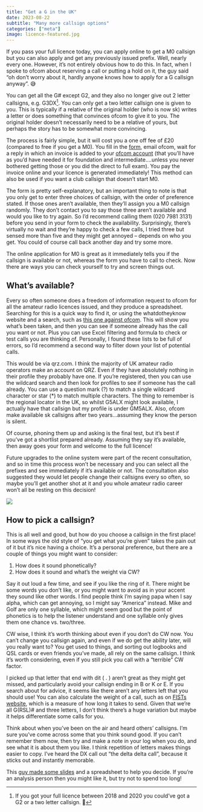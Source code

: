 ```yaml
---
title: "Get a G in the UK"
date: 2023-08-22
subtitle: "Many more callsign options"
categories: ["meta"]
image: licence-featured.jpg
---
```


If you pass your full licence today, you can apply online to get a M0 callsign but you can also apply and get any previously issued prefix. Well, nearly every one. However, it’s not entirely obvious how to do this. In fact, when I spoke to ofcom about reserving a call or putting a hold on it, the guy said “oh don’t worry about it, hardly anyone knows how to apply for a G callsign anyway”. 😅

You can get all the G# except G2, and they also no longer give out 2 letter callsigns, e.g. G3DX[^1]. You can only get a two letter callsign one is given to you. This is typically if a relative of the original holder (who is now sk) writes a letter or does something that convinces ofcom to give it to you. The original holder doesn’t necessarily need to be a relative of yours, but perhaps the story has to be somewhat more convincing.

The process is fairly simple, but it will cost you a one off fee of £20 (compared to free if you get a M0). You fill in the [form](https://www.ofcom.org.uk/__data/assets/pdf_file/0019/47233/OfW346-Amateur-Radio-Application.pdf), email ofcom, wait for a reply in which an invoice is added to your [ofcom account](https://ofcomlive.my.site.com/licensingcomlogin) (that you’ll have as you’d have needed it for foundation and intermediate….unless you never bothered getting those or you did the direct to full exam). You pay the invoice online and your licence is generated immediately! This method can also be used if you want a club callsign that doesn’t start M0.

The form is pretty self-explanatory, but an important thing to note is that you only get to enter three choices of callsign, with the order of preference stated. If those ones aren’t available, then they’ll assign you a M0 callsign randomly. They don’t contact you to say those three aren’t available and would you like to try again. So I’d recommend calling them (020 7981 3131) before you send in your form to check the availability. Surprisingly, there’s virtually no wait and they’re happy to check a few calls, I tried three but sensed more than five and they might get annoyed – depends on who you get. You could of course call back another day and try some more.

The online application for M0 is great as it immediately tells you if the callsign is available or not, whereas the form you have to call to check. Now there are ways you can check yourself to try and screen things out.

## What’s available?

Every so often someone does a freedom of information request to ofcom for all the amateur radio licences issued, and they produce a spreadsheet. Searching for this is a quick way to find it, or using the whatdotheyknow website and a search, such as [this one against ofcom](https://www.whatdotheyknow.com/body/ofcom/successful?utf8=%E2%9C%93&query=amateur&request_date_after=&request_date_before=&commit=Search). This will show you what’s been taken, and then you can see if someone already has the call you want or not. Plus you can use Excel filtering and formula to check or test calls you are thinking of. Personally, I found these lists to be full of errors, so I’d recommend a second way to filter down your list of potential calls.

This would be via qrz.com. I think the majority of UK amateur radio operators make an account on QRZ. Even if they have absolutely nothing in their profile they probably have one. If you’re registered, then you can use the wildcard search and then look for profiles to see if someone has the call already. You can use a question mark (?) to match a single wildcard character or star (\*) to match multiple characters. The thing to remember is the regional locator in the UK, so whilst G5ALX might look available, I actually have that callsign but my profile is under GM5ALX. Also, ofcom make available sk callsigns after two years…assuming they know the person is silent.

Of course, phoning them up and asking is the final test, but it’s best if you’ve got a shortlist prepared already. Assuming they say it’s available, then away goes your form and welcome to the full licence!

Future upgrades to the online system were part of the recent consultation, and so in time this process won’t be necessary and you can select all the prefixes and see immediately if it’s available or not. The consultation also suggested they would let people change their callsigns every so often, so maybe you’ll get another shot at it and you whole amateur radio career won’t all be resting on this decision!

![](image-1.png)

## How to pick a callsign?

This is all well and good, but how do you choose a callsign in the first place! In some ways the old style of “you get what you’re given” takes the pain out of it but it’s nice having a choice. It’s a personal preference, but there are a couple of things you might want to consider:

1.  How does it sound phonetically?
2.  How does it sound and what’s the weight via CW?

Say it out loud a few time, and see if you like the ring of it. There might be some words you don’t like, or you might want to avoid as in your accent they sound like other words. I find people think I’m saying papa when I say alpha, which can get annoying, so I might say “America” instead. Mike and Golf are only one syllable, which might seem good but the point of phonetics is to help the listener understand and one syllable only gives them one chance vs. two/three.

CW wise, I think it’s worth thinking about even if you don’t do CW now. You can’t change you callsign again, and even if we do get the ability later, will you really want to? You get used to things, and sorting out logbooks and QSL cards or even friends you’ve made, all rely on the same callsign. I think it’s worth considering, even if you still pick you call with a “terrible” CW factor.

I picked up that letter that end with dit ( . ) aren’t great as they might get missed, and particularly avoid your callsign ending in B or K or E. If you search about for advice, it seems like there aren’t any letters left that you should use! You can also calculate the weight of a call, such as on [FISTs website](https://fists.co.uk/measurecallsign.aspx), which is a measure of how long it takes to send. Given that we’re all G(RSL)# and three letters, I don’t think there’s a huge variation but maybe it helps differentiate some calls for you.

Think about when you’ve been on the air and heard others’ callsigns. I’m sure you’ve come across some that you think sound good. If you can’t remember them now, then try and make a note in your log when you do, and see what it is about them you like. I think repetition of letters makes things easier to copy. I’ve heard the DX call out “the delta delta call”, because it sticks out and instantly memorable.

This [guy made some slides](https://docs.google.com/presentation/d/e/2PACX-1vSNUBBMUgiBkTRz-QFsY_Oc3k0myYiahkrbTZS-nUwcKpAZl_XAJLkNdxeaA8s_pDE1iNqi4MEdsSr7/pub?start=false&loop=false&delayms=3000#slide=id.g79754f0101_0_321) and a spreadsheet to help you decide. If you’re an analysis person then you might like it, but try not to spend too long!

[^1]: If you got your full licence between 2018 and 2020 you could’ve got a G2 or a two letter callsign. 🤷
